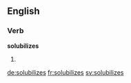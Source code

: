 
==English==

===Verb===
'''solubilizes'''

# {{third-person singular of|solubilize}}

[[de:solubilizes]]
[[fr:solubilizes]]
[[sv:solubilizes]]